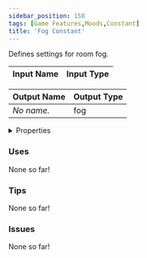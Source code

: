 ```yaml
---
sidebar_position: 158
tags: [Game Features,Moods,Constant]
title: 'Fog Constant'
---
```


Defines settings for room fog.




<EsbSvg />

| Input Name | Input Type |
|-----------|-----------|

| Output Name | Output Type |
|-----------|-----------|
| *No name.* | fog |


<details>
  <summary>Properties</summary>
  <div>
    <div>
    <table>
      <thead>
        <tr>
          <th>Is beta required?</th>
          <th>❌</th>
        </tr>
        <tr>
          <th>Is this chip a trolling risk?</th>
          <th>❌</th>
        </tr>
        <tr>
          <th>Is this chip a role assignment risk?</th>
          <th>❌</th>
        </tr>
        <tr>
          <th>Chip UUID</th>
          <th>3026a5c6-232f-4961-b18a-5ad179e6b24d</th>
        </tr>
      </thead>
    </table>
    </div>
  </div>
</details>

### Uses

None so far!

### Tips

None so far!

### Issues

None so far!